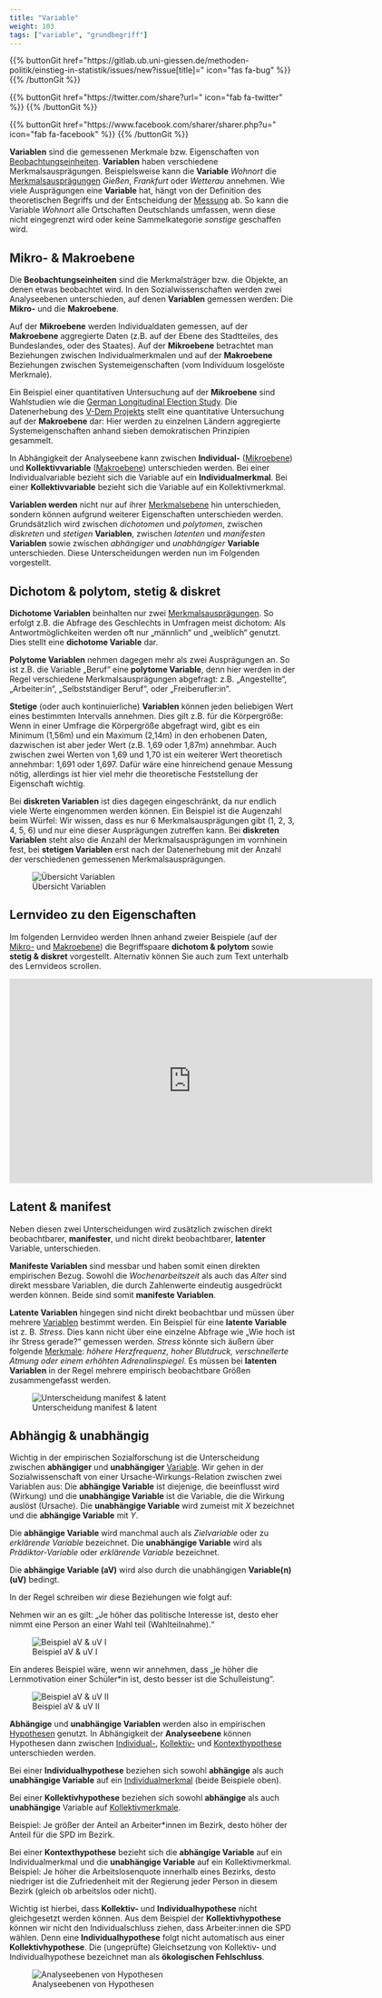 ```yaml
---
title: "Variable"
weight: 103
tags: ["variable", "grundbegriff"]
---
```


{{% buttonGit href=\"https\:\/\/gitlab.ub.uni-giessen.de\/methoden-politik\/einstieg-in-statistik\/issues\/new?issue[title]=\" icon=\"fas fa-bug\" %}} {{% /buttonGit %}} 

{{% buttonGit href=\"https\:\/\/twitter.com\/share?url=\" icon=\"fab fa-twitter\" %}} {{% /buttonGit %}}

{{% buttonGit href=\"https\:\/\/www.facebook.com\/sharer\/sharer.php?u=\" icon=\"fab fa-facebook\" %}} {{% /buttonGit %}}

**Variablen** sind die gemessenen Merkmale bzw. Eigenschaften von [Beobachtungseinheiten](../../glossar/beobachtungseinheit/index.html). **Variablen** haben verschiedene Merkmalsausprägungen. Beispielsweise kann die **Variable** *Wohnort* die [Merkmalsausprägungen](../../glossar/merkmalsauspraegung/index.html) *Gießen*, *Frankfurt* oder *Wetterau* annehmen. Wie viele Ausprägungen eine **Variable** hat, hängt von der Definition des theoretischen Begriffs und der Entscheidung der [Messung](../../glossar/messung/index.html) ab. So kann die Variable *Wohnort* alle Ortschaften Deutschlands umfassen, wenn diese nicht eingegrenzt wird oder keine Sammelkategorie *sonstige* geschaffen wird.

## Mikro- & Makroebene
Die **Beobachtungseinheiten** sind die Merkmalsträger bzw. die Objekte, an denen etwas beobachtet wird. In den Sozialwissenschaften werden zwei Analyseebenen unterschieden, auf denen **Variablen** gemessen werden: Die **Mikro-** und die **Makroebene**.

Auf der **Mikroebene** werden Individualdaten gemessen, auf der **Makroebene** aggregierte Daten (z.B. auf der Ebene des Stadtteiles, des Bundeslandes, oder des Staates). Auf der **Mikroebene** betrachtet man Beziehungen zwischen Individualmerkmalen und auf der **Makroebene** Beziehungen zwischen Systemeigenschaften (vom Individuum losgelöste Merkmale).

Ein Beispiel einer quantitativen Untersuchung auf der **Mikroebene** sind Wahlstudien wie die [German Longitudinal Election Study](https://gles.eu/). Die Datenerhebung des [V-Dem Projekts](http://www.v-dem.net/en/about/) stellt eine quantitative Untersuchung auf der **Makroebene** dar: Hier werden zu einzelnen Ländern aggregierte Systemeigenschaften anhand sieben demokratischen Prinzipien gesammelt.

In Abhängigkeit der Analyseebene kann zwischen **Individual-** ([Mikroebene](../../glossar/mikroebene/index.html)) und **Kollektivvariable** ([Makroebene](../../glossar/makroebene/index.html)) unterschieden werden. Bei einer Individualvariable bezieht sich die Variable auf ein **Individualmerkmal**. Bei einer **Kollektivvariable** bezieht sich die Variable auf ein Kollektivmerkmal.

**Variablen werden** nicht nur auf ihrer [Merkmalsebene](../../glossar/merkmalsebene/index.html) hin unterschieden, sondern können aufgrund weiterer Eigenschaften unterschieden werden. Grundsätzlich wird zwischen *dichotomen* und *polytomen*, zwischen *diskreten* und *stetigen* **Variablen**, zwischen *latenten* und *manifesten* **Variablen** sowie zwischen *abhängiger* und *unabhängiger* **Variable** unterschieden. Diese Unterscheidungen werden nun im Folgenden vorgestellt.

## Dichotom & polytom, stetig & diskret

**Dichotome Variablen** beinhalten nur zwei [Merkmalsausprägungen](../../glossar/merkmalsauspraegung/index.html). So erfolgt z.B. die Abfrage des Geschlechts in Umfragen meist dichotom: Als Antwortmöglichkeiten werden oft nur „männlich“ und „weiblich“ genutzt. Dies stellt eine **dichotome Variable** dar.

**Polytome Variablen** nehmen dagegen mehr als zwei Ausprägungen an. So ist z.B. die Variable „Beruf“ eine **polytome Variable**, denn hier werden in der Regel verschiedene Merkmalsausprägungen abgefragt: z.B. „Angestellte“, „Arbeiter:in“, „Selbstständiger Beruf“, oder „Freiberufler:in“.

**Stetige** (oder auch kontinuierliche) **Variablen** können jeden beliebigen Wert eines bestimmten Intervalls annehmen. Dies gilt z.B. für die Körpergröße: Wenn in einer Umfrage die Körpergröße abgefragt wird, gibt es ein Minimum (1,56m) und ein Maximum (2,14m) in den erhobenen Daten, dazwischen ist aber jeder Wert (z.B. 1,69 oder 1,87m) annehmbar. Auch zwischen zwei Werten von 1,69 und 1,70 ist ein weiterer Wert theoretisch annehmbar: 1,691 oder 1,697. Dafür wäre eine hinreichend genaue Messung nötig, allerdings ist hier viel mehr die theoretische Feststellung der Eigenschaft wichtig.

Bei **diskreten Variablen** ist dies dagegen eingeschränkt, da nur endlich viele Werte eingenommen werden können. Ein Beispiel ist die Augenzahl beim Würfel: Wir wissen, dass es nur 6 Merkmalsausprägungen gibt (1, 2, 3, 4, 5, 6) und nur eine dieser Ausprägungen zutreffen kann. Bei **diskreten Variablen** steht also die Anzahl der Merkmalsausprägungen im vornhinein fest, bei **stetigen Variablen** erst nach der Datenerhebung mit der Anzahl der verschiedenen gemessenen Merkmalsausprägungen.

![Übersicht Variablen](../images/dichotom-polytom.png)

## Lernvideo zu den Eigenschaften

Im folgenden Lernvideo werden Ihnen anhand zweier Beispiele (auf der [Mikro-](../../glossar/mikroebene/index.html) und [Makroebene](../../glossar/makroebene/index.html)) die Begriffspaare **dichotom & polytom** sowie **stetig & diskret** vorgestellt. Alternativ können Sie auch zum Text unterhalb des Lernvideos scrollen.

<center>

<iframe src="https://player.vimeo.com/video/506052954?quality=720p&dnt=1" width="640" height="360" frameborder="0" allow="autoplay; fullscreen; picture-in-picture" allowfullscreen referrerpolicy="noreferrer"></iframe>

</center>

## Latent & manifest
Neben diesen zwei Unterscheidungen wird zusätzlich zwischen direkt beobachtbarer, **manifester**, und nicht direkt beobachtbarer, **latenter** Variable, unterschieden.

**Manifeste Variablen** sind messbar und haben somit einen direkten empirischen Bezug. Sowohl die *Wochenarbeitszeit* als auch das *Alter* sind direkt messbare Variablen, die durch Zahlenwerte eindeutig ausgedrückt werden können. Beide sind somit **manifeste Variablen**.

**Latente Variablen** hingegen sind nicht direkt beobachtbar und müssen über mehrere [Variablen](../../glossar/variable/index.html) bestimmt werden. Ein Beispiel für eine **latente Variable** ist z. B. *Stress*. Dies kann nicht über eine einzelne Abfrage wie „Wie hoch ist ihr Stress gerade?“ gemessen werden. *Stress* könnte sich äußern über folgende [Merkmale](../../glossar/merkmal/index.html): *höhere Herzfrequenz, hoher Blutdruck, verschnellerte Atmung oder einem erhöhten Adrenalinspiegel*. Es müssen bei **latenten Variablen** in der Regel mehrere empirisch beobachtbare Größen zusammengefasst werden.

![Unterscheidung manifest & latent](../images/manifest-latent.png)

## Abhängig & unabhängig 

Wichtig in der empirischen Sozialforschung ist die Unterscheidung zwischen **abhängiger** und **unabhängiger** [Variable](../../glossar/variable/index.html). Wir gehen in der Sozialwissenschaft von einer Ursache-Wirkungs-Relation zwischen zwei Variablen aus: Die **abhängige Variable** ist diejenige, die beeinflusst wird (Wirkung) und die **unabhängige Variable** ist die Variable, die die Wirkung auslöst (Ursache). Die **unabhängige Variable** wird zumeist mit $X$ bezeichnet und die **abhängige Variable** mit $Y$.

Die **abhängige Variable** wird manchmal auch als *Zielvariable* oder zu *erklärende Variable* bezeichnet. Die **unabhängige Variable** wird als *Prädiktor-Variable* oder *erklärende Variable* bezeichnet.

Die **abhängige Variable (aV)** wird also durch die unabhängigen **Variable(n) (uV)** bedingt.

In der Regel schreiben wir diese Beziehungen wie folgt auf:

Nehmen wir an es gilt: „Je höher das politische Interesse ist, desto eher nimmt eine Person an einer Wahl teil (Wahlteilnahme).“

![Beispiel aV & uV I](../images/uv-av.png)

Ein anderes Beispiel wäre, wenn wir annehmen, dass „je höher die Lernmotivation einer Schüler*in ist, desto besser ist die Schulleistung“.

![Beispiel aV & uV II](../images/uv-av2.png)

**Abhängige** und **unabhängige Variablen** werden also in empirischen [Hypothesen](../../glossar/hypothese/index.html) genutzt. In Abhängigkeit der **Analyseebene** können Hypothesen dann zwischen [Individual-](../../glossar/individualhypothese/index.html), [Kollektiv-](../../glossar/kollektivhypothese/index.html) und [Kontexthypothese](../../glossar/kontexthypothese/index.html) unterschieden werden.

Bei einer **Individualhypothese** beziehen sich sowohl **abhängige** als auch **unabhängige Variable** auf ein [Individualmerkmal](../../glossar/merkmalsebene/index.html) (beide Beispiele oben).

Bei einer **Kollektivhypothese** beziehen sich sowohl **abhängige** als auch **unabhängige** Variable auf [Kollektivmerkmale](../../glossar/merkmalsebene/index.html).

Beispiel: Je größer der Anteil an Arbeiter*innen im Bezirk, desto höher der Anteil für die SPD im Bezirk.

Bei einer **Kontexthypothese** bezieht sich die **abhängige Variable** auf ein Individualmerkmal und die **unabhängige Variable** auf ein Kollektivmerkmal.
Beispiel: Je höher die Arbeitslosenquote innerhalb eines Bezirks, desto niedriger ist die Zufriedenheit mit der Regierung jeder Person in diesem Bezirk (gleich ob arbeitslos oder nicht).

Wichtig ist hierbei, dass **Kollektiv-** und **Individualhypothese** nicht gleichgesetzt werden können. Aus dem Beispiel der **Kollektivhypothese** können wir nicht den Individualschluss ziehen, dass Arbeiter:innen die SPD wählen. Denn eine **Individualhypothese** folgt nicht automatisch aus einer **Kollektivhypothese**. Die (ungeprüfte) Gleichsetzung von Kollektiv- und Individualhypothese bezeichnet man als **ökologischen Fehlschluss**.

![Analyseebenen von Hypothesen](../images/coleman.png)
